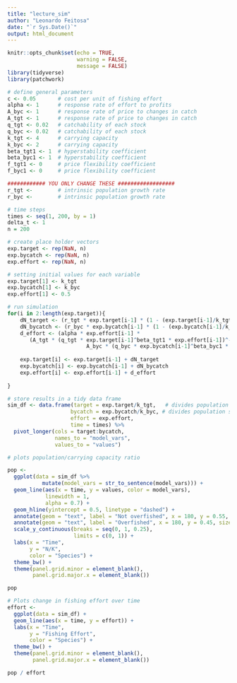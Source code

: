 ```yaml
---
title: "lecture_sim"
author: "Leonardo Feitosa"
date: "`r Sys.Date()`"
output: html_document
---
```


```r
knitr::opts_chunk$set(echo = TRUE,
                      warning = FALSE,
                      message = FALSE)
library(tidyverse)
library(patchwork)
```

```r
# define general parameters
c <- 0.05       # cost per unit of fishing effort
alpha <- 1      # response rate of effort to profits
A_byc <- 1      # response rate of price to changes in catch
A_tgt <- 1      # response rate of price to changes in catch
q_tgt <- 0.02   # catchability of each stock
q_byc <- 0.02   # catchability of each stock
k_tgt <- 4      # carrying capacity 
k_byc <- 2      # carrying capacity 
beta_tgt1 <- 1  # hyperstability coefficient
beta_byc1 <- 1  # hyperstability coefficient
f_tgt1 <- 0     # price flexibility coefficient 
f_byc1 <- 0     # price flexibility coefficient

############ YOU ONLY CHANGE THESE ##################
r_tgt <-        # intrinsic population growth rate
r_byc <-        # intrinsic population growth rate

# time steps
times <- seq(1, 200, by = 1)
delta_t <- 1
n = 200
```

```r
# create place holder vectors
exp.target <- rep(NaN, n)
exp.bycatch <- rep(NaN, n)
exp.effort <- rep(NaN, n)

# setting initial values for each variable
exp.target[1] <- k_tgt
exp.bycatch[1] <- k_byc
exp.effort[1] <- 0.5
```


```r
# run simulation
for(i in 2:length(exp.target)){ 
    dN_target <- (r_tgt * exp.target[i-1] * (1 - (exp.target[i-1]/k_tgt)) - (q_tgt * exp.target[i-1]^beta_tgt1 * exp.effort[i-1])) * delta_t
    dN_bycatch <- (r_byc * exp.bycatch[i-1] * (1 - (exp.bycatch[i-1]/k_byc)) - (q_byc * exp.bycatch[i-1]^beta_byc1 * exp.effort[i-1])) * delta_t
    d_effort <- (alpha * exp.effort[i-1] * 
       (A_tgt * (q_tgt * exp.target[i-1]^beta_tgt1 * exp.effort[i-1])^-f_tgt1 * q_tgt * exp.target[i-1]^beta_tgt1 +
                         A_byc * (q_byc * exp.bycatch[i-1]^beta_byc1 * exp.effort[i-1])^-f_byc1 * q_byc * exp.bycatch[i-1]^beta_byc1 - (c))) * delta_t
    
    exp.target[i] <- exp.target[i-1] + dN_target
    exp.bycatch[i] <- exp.bycatch[i-1] + dN_bycatch
    exp.effort[i] <- exp.effort[i-1] + d_effort
    
}

# store results in a tidy data frame
sim_df <- data.frame(target = exp.target/k_tgt,   # divides population size per carrying capacity
                    bycatch = exp.bycatch/k_byc, # divides population size per carrying capacity
                    effort = exp.effort,
                    time = times) %>% 
  pivot_longer(cols = target:bycatch,
               names_to = "model_vars",
               values_to = "values") 
```

```r
# plots population/carrying capacity ratio

pop <- 
  ggplot(data = sim_df %>% 
           mutate(model_vars = str_to_sentence(model_vars))) +
  geom_line(aes(x = time, y = values, color = model_vars),
            linewidth = 1,
            alpha = 0.7) +
  geom_hline(yintercept = 0.5, linetype = "dashed") +
  annotate(geom = "text", label = "Not overfished", x = 180, y = 0.55, size = 4) +
  annotate(geom = "text", label = "Overfished", x = 180, y = 0.45, size = 4) +
  scale_y_continuous(breaks = seq(0, 1, 0.25),
                     limits = c(0, 1)) +
  labs(x = "Time",
       y = "N/K",
       color = "Species") +
  theme_bw() +
  theme(panel.grid.minor = element_blank(),
        panel.grid.major.x = element_blank())

pop
```

```r
# Plots change in fishing effort over time
effort <-
  ggplot(data = sim_df) +
  geom_line(aes(x = time, y = effort)) +
  labs(x = "Time",
       y = "Fishing Effort",
       color = "Species") +
  theme_bw() +
  theme(panel.grid.minor = element_blank(),
        panel.grid.major.x = element_blank())

```


```r
pop / effort
```

